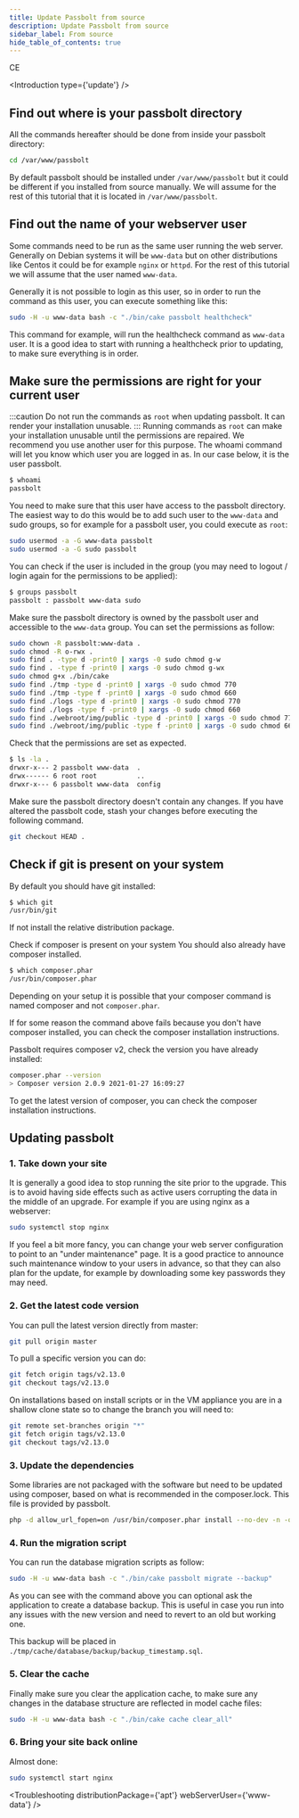 ```yaml
---
title: Update Passbolt from source
description: Update Passbolt from source
sidebar_label: From source
hide_table_of_contents: true
---
```



<div style={{display: "flex", gap: "1rem"}}>
  <Chips link="https://github.com/passbolt" isUnderMainTitle={true}>CE</Chips>
</div>

<Introduction
  type={'update'}
/>

<SystemRequirements
/>

## Find out where is your passbolt directory
All the commands hereafter should be done from inside your passbolt directory:

```bash
cd /var/www/passbolt
```
By default passbolt should be installed under ```/var/www/passbolt``` but it could be different if you installed from source manually. We will assume for the rest of this tutorial that it is located in ```/var/www/passbolt```.

## Find out the name of your webserver user
Some commands need to be run as the same user running the web server. Generally on Debian systems it will be ```www-data``` but on other distributions like Centos it could be for example ```nginx``` or ```httpd```. For the rest of this tutorial we will assume that the user named ```www-data```.

Generally it is not possible to login as this user, so in order to run the command as this user, you can execute something like this:

```bash
sudo -H -u www-data bash -c "./bin/cake passbolt healthcheck"
```
This command for example, will run the healthcheck command as ```www-data``` user. It is a good idea to start with running a healthcheck prior to updating, to make sure everything is in order.

## Make sure the permissions are right for your current user
:::caution
Do not run the commands as ```root``` when updating passbolt. It can render your installation unusable.
:::
Running commands as ```root``` can make your installation unusable until the permissions are repaired. We recommend you use another user for this purpose. The whoami command will let you know which user you are logged in as. In our case below, it is the user passbolt.

```bash
$ whoami
passbolt
```
You need to make sure that this user have access to the passbolt directory. The easiest way to do this would be to add such user to the ```www-data``` and sudo groups, so for example for a passbolt user, you could execute as ```root```:
```bash
sudo usermod -a -G www-data passbolt
sudo usermod -a -G sudo passbolt
```
You can check if the user is included in the group (you may need to logout / login again for the permissions to be applied):

```bash
$ groups passbolt
passbolt : passbolt www-data sudo
```
Make sure the passbolt directory is owned by the passbolt user and accessible to the ```www-data``` group. You can set the permissions as follow:

```bash
sudo chown -R passbolt:www-data .
sudo chmod -R o-rwx .
sudo find . -type d -print0 | xargs -0 sudo chmod g-w
sudo find . -type f -print0 | xargs -0 sudo chmod g-wx
sudo chmod g+x ./bin/cake
sudo find ./tmp -type d -print0 | xargs -0 sudo chmod 770
sudo find ./tmp -type f -print0 | xargs -0 sudo chmod 660
sudo find ./logs -type d -print0 | xargs -0 sudo chmod 770
sudo find ./logs -type f -print0 | xargs -0 sudo chmod 660
sudo find ./webroot/img/public -type d -print0 | xargs -0 sudo chmod 770
sudo find ./webroot/img/public -type f -print0 | xargs -0 sudo chmod 660
```
Check that the permissions are set as expected.

```bash
$ ls -la .
drwxr-x--- 2 passbolt www-data  .
drwx------ 6 root root          ..
drwxr-x--- 6 passbolt www-data  config
```
Make sure the passbolt directory doesn't contain any changes. If you have altered the passbolt code, stash your changes before executing the following command.

```bash
git checkout HEAD .
```

## Check if git is present on your system
By default you should have git installed:

```bash
$ which git
/usr/bin/git
```
If not install the relative distribution package.

Check if composer is present on your system
You should also already have composer installed.

```bash
$ which composer.phar
/usr/bin/composer.phar
```
Depending on your setup it is possible that your composer command is named composer and not ```composer.phar```.

If for some reason the command above fails because you don't have composer installed, you can check the composer installation instructions.

Passbolt requires composer v2, check the version you have already installed:

```bash
composer.phar --version
> Composer version 2.0.9 2021-01-27 16:09:27
```
To get the latest version of composer, you can check the composer installation instructions.

## Updating passbolt
### 1. Take down your site
It is generally a good idea to stop running the site prior to the upgrade. This is to avoid having side effects such as active users corrupting the data in the middle of an upgrade. For example if you are using nginx as a webserver:

```bash
sudo systemctl stop nginx
```
If you feel a bit more fancy, you can change your web server configuration to point to an "under maintenance" page. It is a good practice to announce such maintenance window to your users in advance, so that they can also plan for the update, for example by downloading some key passwords they may need.

### 2. Get the latest code version
You can pull the latest version directly from master:

```bash
git pull origin master
```
To pull a specific version you can do:

```bash
git fetch origin tags/v2.13.0
git checkout tags/v2.13.0
```
On installations based on install scripts or in the VM appliance you are in a shallow clone state so to change the branch you will need to:
```bash
git remote set-branches origin "*"
git fetch origin tags/v2.13.0
git checkout tags/v2.13.0
```

### 3. Update the dependencies
Some libraries are not packaged with the software but need to be updated using composer, based on what is recommended in the composer.lock. This file is provided by passbolt.

```bash
php -d allow_url_fopen=on /usr/bin/composer.phar install --no-dev -n -o
```

### 4. Run the migration script
You can run the database migration scripts as follow:

```bash
sudo -H -u www-data bash -c "./bin/cake passbolt migrate --backup"
```
As you can see with the command above you can optional ask the application to create a database backup. This is useful in case you run into any issues with the new version and need to revert to an old but working one.

This backup will be placed in ```./tmp/cache/database/backup/backup_timestamp.sql```.

### 5. Clear the cache
Finally make sure you clear the application cache, to make sure any changes in the database structure are reflected in model cache files:

```bash
sudo -H -u www-data bash -c "./bin/cake cache clear_all"
```

### 6. Bring your site back online
Almost done:

```bash
sudo systemctl start nginx
```

<Troubleshooting distributionPackage={'apt'} webServerUser={'www-data'} />

<InCaseOfIssues />
